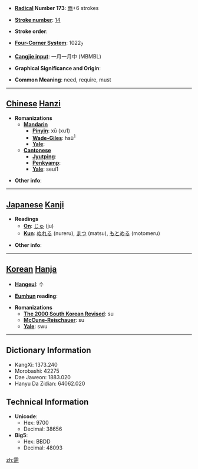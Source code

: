 * '''[[Wiktionary:Chinese radical index| Radical]] Number 173''': [[Wiktionary:Chinese radical index 雨|雨]]+6 strokes

* '''[[Wiktionary:Chinese total strokes index|Stroke number]]''': [[Wiktionary:Chinese total strokes index 14|14]]

* '''Stroke order''': 

* '''[[Wiktionary:Chinese four corner index|Four-Corner System]]''': 1022<sub>7</sub>

* '''[[Wiktionary:Chinese Cangjie index|Cangjie input]]''': 一月一月中 (MBMBL)

* '''Graphical Significance and Origin''': 

* '''Common Meaning''': need, require, must

----

== [[Chinese]] [[Hanzi]] ==

* '''Romanizations'''
** '''[[Mandarin]]'''
*** '''[[Pinyin]]''': xū (xu1)
*** '''[[Wade-Giles]]''': hsü<sup>1</sup>
*** '''[[Yale]]''': 
** '''[[Cantonese]]'''
*** '''[[Jyutping]]''':
*** '''[[Penkyamp]]''': 
*** '''[[Yale]]''': seui1

* '''Other info''': 

----

== [[Japanese]] [[Kanji]] ==

* '''Readings'''
** '''[[On]]''': [[じゅ]] (ju)
** '''[[Kun]]''': [[ぬれる]] (nureru), [[まつ]] (matsu), [[もとめる]] (motomeru)

* '''Other info''':  

----

== [[Korean]] [[Hanja]] ==

* '''[[Hangeul]]''': 수

* '''[[Eumhun]] reading''': 

* '''Romanizations'''
** '''[[The 2000 South Korean Revised Romanization|The 2000 South Korean Revised]]''': su
** '''[[McCune-Reischauer]]''': su
** '''[[Yale]]''': swu

----

== Dictionary Information ==

* KangXi: 1373.240
* Morobashi: 42275
* Dae Jaweon: 1883.020
* Hanyu Da Zidian: 64062.020

== Technical Information ==

* '''Unicode''':
** Hex: 9700
** Decimal: 38656
* '''Big5''':
** Hex: BBDD
** Decimal: 48093

[[zh:需]]